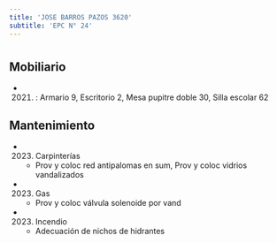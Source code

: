 ```yaml
---
title: 'JOSE BARROS PAZOS 3620'
subtitle: 'EPC N° 24'
---
```


#


## Mobiliario

*  (2021) : Armario 9, Escritorio 2, Mesa pupitre doble 30, Silla escolar 62 





## Mantenimiento

*  (2023) Carpinterías 
    + Prov y coloc  red antipalomas en sum, Prov y coloc  vidrios vandalizados

*  (2023) Gas 
    + Prov y coloc  válvula solenoide por vand

*  (2023) Incendio 
    + Adecuación de nichos de hidrantes



